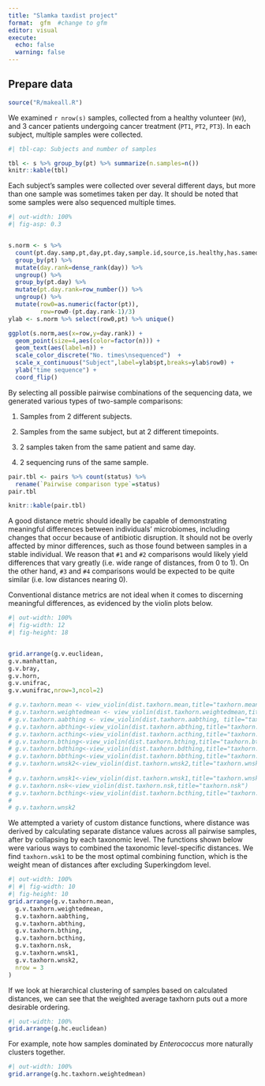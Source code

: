 ```yaml
---
title: "Slamka taxdist project"
format:  gfm  #change to gfm
editor: visual
execute: 
  echo: false
  warning: false
---
```


## Prepare data

```r
source("R/makeall.R")
```

We examined `r nrow(s)` samples, collected from a healthy volunteer (`HV`), and 3 cancer patients undergoing cancer treatment (`PT1`, `PT2`, `PT3`). In each subject, multiple samples were collected.

```r
#| tbl-cap: Subjects and number of samples

tbl <- s %>% group_by(pt) %>% summarize(n.samples=n())
knitr::kable(tbl)
```

Each subject's samples were collected over several different days, but more than one sample was sometimes taken per day. It should be noted that some samples were also sequenced multiple times.

```r
#| out-width: 100%
#| fig-asp: 0.3


s.norm <- s %>% 
  count(pt.day.samp,pt,day,pt.day,sample.id,source,is.healthy,has.sameday,has.reseq) %>%
  group_by(pt) %>% 
  mutate(day.rank=dense_rank(day)) %>%
  ungroup() %>%
  group_by(pt.day) %>%
  mutate(pt.day.rank=row_number()) %>%
  ungroup() %>%
  mutate(row0=as.numeric(factor(pt)),
         row=row0-(pt.day.rank-1)/3)
ylab <- s.norm %>% select(row0,pt) %>% unique()

ggplot(s.norm,aes(x=row,y=day.rank)) +
  geom_point(size=4,aes(color=factor(n))) +
  geom_text(aes(label=n)) +
  scale_color_discrete("No. times\nsequenced")  +
  scale_x_continuous("Subject",label=ylab$pt,breaks=ylab$row0) +
  ylab("time sequence") + 
  coord_flip()

```

By selecting all possible pairwise combinations of the sequencing data, we generated various types of two-sample comparisons:

1.  Samples from 2 different subjects.

2.  Samples from the same subject, but at 2 different timepoints.

3.  2 samples taken from the same patient and same day.

4.  2 sequencing runs of the same sample.

```r
pair.tbl <- pairs %>% count(status) %>%
  rename(`Pairwise comparison type`=status)
pair.tbl

knitr::kable(pair.tbl)
```

A good distance metric should ideally be capable of demonstrating meaningful differences between individuals' microbiomes, including changes that occur because of antibiotic disruption. It should not be overly affected by minor differences, such as those found between samples in a stable individual. We reason that `#1` and `#2` comparisons would likely yield differences that vary greatly (i.e. wide range of distances, from 0 to 1). On the other hand, `#3` and `#4` comparisons would be expected to be quite similar (i.e. low distances nearing 0).

Conventional distance metrics are not ideal when it comes to discerning meaningful differences, as evidenced by the violin plots below.

```r
#| out-width: 100%
#| fig-width: 12
#| fig-height: 18


grid.arrange(g.v.euclidean,
g.v.manhattan,
g.v.bray,
g.v.horn,
g.v.unifrac,
g.v.wunifrac,nrow=3,ncol=2)

# g.v.taxhorn.mean <- view_violin(dist.taxhorn.mean,title="taxhorn.mean")
# g.v.taxhorn.weightedmean <- view_violin(dist.taxhorn.weightedmean,title="taxhorn.weightedmean")
# g.v.taxhorn.aabthing <- view_violin(dist.taxhorn.aabthing, title="taxhorn.aabthing")
# g.v.taxhorn.abthing<-view_violin(dist.taxhorn.abthing,title="taxhorn.abthing")
# g.v.taxhorn.acthing<-view_violin(dist.taxhorn.acthing,title="taxhorn.acthing")
# g.v.taxhorn.bthing<-view_violin(dist.taxhorn.bthing,title="taxhorn.bthing")
# g.v.taxhorn.bdthing<-view_violin(dist.taxhorn.bdthing,title="taxhorn.bdthing")
# g.v.taxhorn.bbthing<-view_violin(dist.taxhorn.bbthing,title="taxhorn.bbthing")
# g.v.taxhorn.wnsk2<-view_violin(dist.taxhorn.wnsk2,title="taxhorn.wnsk2")
# 
# g.v.taxhorn.wnsk1<-view_violin(dist.taxhorn.wnsk1,title="taxhorn.wnsk1")
# g.v.taxhorn.nsk<-view_violin(dist.taxhorn.nsk,title="taxhorn.nsk")
# g.v.taxhorn.bcthing<-view_violin(dist.taxhorn.bcthing,title="taxhorn.bcthing")
# 
# g.v.taxhorn.wnsk2
```

We attempted a variety of custom distance functions, where distance was derived by calculating separate distance values across all pairwise samples, after by collapsing by each taxonomic level. The functions shown below were various ways to combined the taxonomic level-specific distances. We find `taxhorn.wsk1` to be the most optimal combining function, which is the weight mean of distances after excluding Superkingdom level.

```r
#| out-width: 100%
#| #| fig-width: 10
#| fig-height: 10
grid.arrange(g.v.taxhorn.mean,
  g.v.taxhorn.weightedmean,
  g.v.taxhorn.aabthing,
  g.v.taxhorn.abthing,
  g.v.taxhorn.bthing,
  g.v.taxhorn.bcthing,
  g.v.taxhorn.nsk,
  g.v.taxhorn.wnsk1,
  g.v.taxhorn.wnsk2,
  nrow = 3
)

```

If we look at hierarchical clustering of samples based on calculated distances, we can see that the weighted average taxhorn puts out a more desirable ordering.

```r
#| out-width: 100%
grid.arrange(g.hc.euclidean)
```

For example, note how samples dominated by *Enterococcus* more naturally clusters together.

```r
#| out-width: 100%
grid.arrange(g.hc.taxhorn.weightedmean)
```
